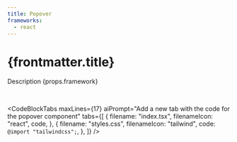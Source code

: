 ```yaml
---
title: Popover
frameworks:
  - react
---
```


# {frontmatter.title}

Description {props.framework}


<PreviewBlock example="popover">
  <DefaultPreview />
</PreviewBlock>

<br />


<CodeBlockTabs
  maxLines={17}
  aiPrompt="Add a new tab with the code for the popover component"
  tabs={[
    {
      filename: "index.tsx",
      filenameIcon: "react",
      code,
    },
    {
      filename: "styles.css",
      filenameIcon: "tailwind",
      code: `@import "tailwindcss";`,
    },
  ]}
/>
